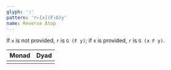 ```yaml
---
glyph: '⍛'
pattern: 'r←[x](F⍛G)y'
name: Reverse Atop
---
```


If `x` is not provided, `r` is `G (F y)`; if `x` is provided, `r` is `G (x F y)`.

|Monad|Dyad|
|:----|:---|
|<combinator key="reverse_compose" name="Reverse Compose" />|<combinator key="reverse_atop" name="Reverse Atop" />|